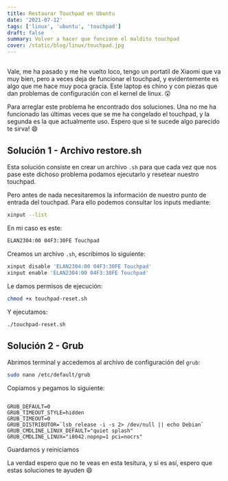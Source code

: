 ```yaml
---
title: Restaurar Touchpad en Ubuntu
date: '2021-07-12'
tags: ['linux', 'ubuntu', 'touchpad']
draft: false
summary: Volver a hacer que funcione el maldito touchpad
cover: /static/blog/linux/touchpad.jpg
---
```


<section>

##

Vale, me ha pasado y me he vuelto loco, tengo un portatil de Xiaomi que va muy bien, pero a veces deja de funcionar el touchpad, y evidentemente es algo que me hace muy poca gracia. Este laptop es chino y con piezas que dan problemas de configuración con el kernel de linux. 😲

Para arreglar este problema he encontrado dos soluciones. Una no me ha funcionado las últimas veces que se me ha congelado el touchpad, y la segunda es la que actualmente uso. Espero que si te sucede algo parecido te sirva! 😄

</section>

<section id="sh">

## Solución 1 - Archivo restore.sh

Esta solución consiste en crear un archivo `.sh` para que cada vez que nos pase este dichoso problema podamos ejecutarlo y resetear nuestro touchpad.

Pero antes de nada necesitaremos la información de nuestro punto de entrada del touchpad. Para ello podemos consultar los inputs mediante:

```bash
xinput --list
```

En mi caso es este:

```bash
ELAN2304:00 04F3:30FE Touchpad
```

Creamos un archivo `.sh`, escribimos lo siguiente:

```bash
xinput disable 'ELAN2304:00 04F3:30FE Touchpad'
xinput enable 'ELAN2304:00 04F3:30FE Touchpad'
```

Le damos permisos de ejecución:

```bash
chmod +x touchpad-reset.sh
```

Y ejecutamos:

```bash
./touchpad-reset.sh
```

</section>

<section id="grub">

## Solución 2 - Grub

Abrimos terminal y accedemos al archivo de configuración del `grub`:

```bash
sudo nano /etc/default/grub
```

Copiamos y pegamos lo siguiente:

```

GRUB_DEFAULT=0
GRUB_TIMEOUT_STYLE=hidden
GRUB_TIMEOUT=0
GRUB_DISTRIBUTOR=`lsb_release -i -s 2> /dev/null || echo Debian`
GRUB_CMDLINE_LINUX_DEFAULT="quiet splash"
GRUB_CMDLINE_LINUX="i8042.nopnp=1 pci=nocrs"

```

Guardamos y reiniciamos

</section>

La verdad espero que no te veas en esta tesitura, y si es así, espero que estas soluciones te ayuden 😄
